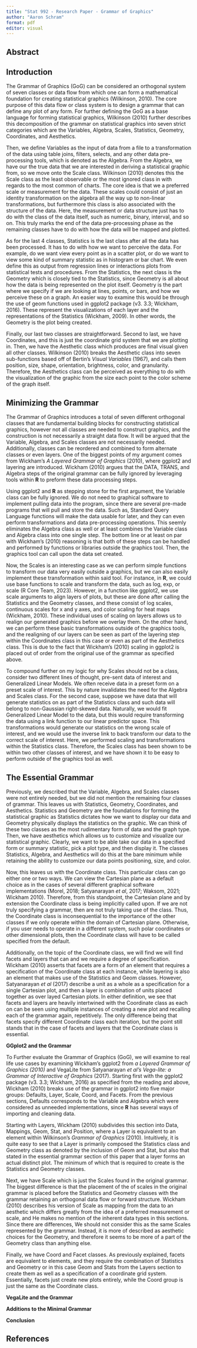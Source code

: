 ```yaml
---
title: "Stat 992 - Research Paper - Grammar of Graphics"
author: "Aaron Schram"
format: pdf
editor: visual
---
```


## Abstract

## Introduction

The Grammar of Graphics (GoG) can be considered an orthogonal system of seven classes or data flow from which one can form a mathematical foundation for creating statistical graphics (Wilkinson, 2010). The core purpose of this data flow or class system is to design a grammar that can define any plot of any form. For further defining the GoG as a base language for forming statistical graphics, Wilkinson (2010) further describes this decomposition of the grammar on statistical graphics into seven strict categories which are the Variables, Algebra, Scales, Statistics, Geometry, Coordinates, and Aesthetics.

Then, we define Variables as the input of data from a file to a transformation of the data using table joins, filters, selects, and any other data pre-processing tools, which is denoted as the Algebra. From the Algebra, we have our the true data that we are interested in deriving a statistical graphic from, so we move onto the Scale class. Wilkinson (2010) denotes this the Scale class as the least observable or the most ignored class in with regards to the most common of charts. The core idea is that we a preferred scale or measurement for the data. These scales could consist of just an identity transformation on the algebra all the way up to non-linear transformations, but furthermore this class is also associated with the structure of the data. Here, the measurement or data structure just has to do with the class of the data itself, such as numeric, binary, interval, and so on. This truly marks the end of the data pre-processing phase as the remaining classes have to do with how the data will be mapped and plotted.

As for the last 4 classes, Statistics is the last class after all the data has been processed. It has to do with how we want to perceive the data. For example, do we want view every point as in a scatter plot, or do we want to view some kind of summary statistic as in histogram or bar chart. We even define this as output from regression lines or interactions plots from statistical tests and procedures. From the Statistics, the next class is the Geometry which is closely tied to the Statistics, since Geometry is all about how the data is being represented on the plot itself. Geometry is the part where we specify if we are looking at lines, points, or bars, and how we perceive these on a graph. An easier way to examine this would be through the use of geom functions used in ggplot2 package (v3. 3.3; Wickham, 2016). These represent the visualizations of each layer and the representations of the Statistics (Wickham, 2009). In other words, the Geometry is the plot being created.

Finally, our last two classes are straightforward. Second to last, we have Coordinates, and this is just the coordinate grid system that we are plotting in. Then, we have the Aesthetic class which produces are final visual given all other classes. Wilkinson (2010) breaks the Aesthetic class into seven sub-functions based off of Bertin's *Visual Variables* (1967), and calls them position, size, shape, orientation, brightness, color, and granularity. Therefore, the Aesthetics class can be perceived as everything to do with the visualization of the graphic from the size each point to the color scheme of the graph itself.

## Minimizing the Grammar

The Grammar of Graphics introduces a total of seven different orthogonal classes that are fundamental building blocks for constructing statistical graphics, however not all classes are needed to construct graphics, and the construction is not necessarily a straight data flow. It will be argued that the Variable, Algebra, and Scales classes are not necessarily needed. Additionally, classes can be reordered and combined to form alternate classes or even layers. One of the biggest points of my argument comes from Wickham's *A Layered Grammar of Graphics* (2010), where ggplot2 and layering are introduced. Wickham (2010) argues that the DATA, TRANS, and Algebra steps of the original grammar can be fully ignored by leveraging tools within **R** to preform these data processing steps.

Using ggplot2 and **R** as stepping stone for the first argument, the Variable class can be fully ignored. We do not need to graphical software to implement pulling data into the program, since there are several pre-made programs that will pull and store the data. Such as, Standard Query Language functions will make the data usable for later, and they can even perform transformations and data pre-processing operations. This seemly eliminates the Algebra class as well or at least combines the Variable class and Algebra class into one single step. The bottom line or at least on par with Wickham's (2010) reasoning is that both of these steps can be handled and performed by functions or libraries outside the graphics tool. Then, the graphics tool can call upon the data set created.

Now, the Scales is an interesting case as we can perform simple functions to transform our data very easily outside a graphics, but we can also easily implement these transformation within said tool. For instance, in **R**, we could use base functions to scale and transform the data, such as log, exp, or scale (R Core Team, 2023). However, in a function like ggplot2, we use scale arguments to align layers of plots, but these are done after calling the Statistics and the Geometry classes, and these consist of log scales, continuous scales for x and y axes, and color scaling for heat maps (Wickham, 2010). These individual uses of scaling on layers allows us to realign our generated graphics before we overlay them. On the other hand, we can perform these basic transformations outside of the graphics tools, and the realigning of our layers can be seen as part of the layering step within the Coordinates class in this case or even as part of the Aesthetics class. This is due to the fact that Wickham's (2010) scaling in ggplot2 is placed out of order from the original use of the grammar as specified above.

To compound further on my logic for why Scales should not be a class, consider two different lines of thought, pre-sent data of interest and Generalized Linear Models. We often receive data in a preset form on a preset scale of interest. This by nature invalidates the need for the Algebra and Scales class. For the second case, suppose we have data that will generate statistics on as part of the Statistics class and such data will belong to non-Gaussian right-skewed data. Naturally, we would fit Generalized Linear Model to the data, but this would require transforming the data using a link function to our linear predictor space. This transformations would generate our statistics on the wrong scale of interest, and we would use the inverse link to back transform our data to the correct scale of interest. Here, we performed scaling and transformations within the Statistics class. Therefore, the Scales class has been shown to be within two other classes of interest, and we have shown it to be easy to perform outside of the graphics tool as well.

## The Essential Grammar

Previously, we described that the Variable, Algebra, and Scales classes were not entirely needed, but we did not mention the remaining four classes of grammar. This leaves us with Statistics, Geometry, Coordinates, and Aesthetics. Statistics and Geometry are the foundations for forming the statistical graphic as Statistics dictates how we want to display our data and Geometry physically displays the statistics on the graphic. We can think of these two classes as the most rudimentary form of data and the graph type. Then, we have aesthetics which allows us to customize and visualize our statistical graphic. Clearly, we want to be able take our data in a specified form or summary statistic, pick a plot type, and then display it. The classes Statistics, Algebra, and Aesthetics will do this at the bare minimum while retaining the ability to customize our data points positioning, size, and color.

Now, this leaves us with the Coordinate class. This particular class can go either one or two ways. We can view the Cartesian plane as a default choice as in the cases of several different graphical software implementations (Morel, 2018; Satyanarayan *et al*, 2017; Waksom, 2021; Wickham 2010). Therefore, from this standpoint, the Cartesian plane and by extension the Coordinate class is being implicitly called upon. If we are not truly specifying a grammar, then are not truly taking use of the class. Thus, the Coordinate class is inconsequential to the importance of the other classes if we only operate within the domain of Cartesian plane. Otherwise, if you user needs to operate in a different system, such polar coordinates or other dimensional plots, then the Coordinate class will have to be called specified from the default.

Additionally, on the topic of the Coordinate class, we will find we will find facets and layers that can and we require a degree of specification. Wickham (2010) asserts that facets are a form of an element that requires a specification of the Coordinate class at each instance, while layering is also an element that makes use of the Statistics and Geom classes. However, Satyanarayan *et al* (2017) describe a unit as a whole as a specification for a single Cartesian plot, and then a layer is combination of units placed together as over layed Cartesian plots. In either definition, we see that facets and layers are heavily intertwined with the Coordinate class as each on can be seen using multiple instances of creating a new plot and recalling each of the grammar again, repetitively. The only difference being that facets specify different Coordinate class each iteration, but the point still stands that in the case of facets and layers that the Coordinate class is essential.

**GGplot2 and the Grammar**

To Further evaluate the Grammar of Graphics (GoG), we will examine to real life use cases by examining Wickham's ggplot2 from *a Layered Grammar of Graphics (2010)* and VegaLite from Satyanarayan *et al's Vega-lite: a Grammar of Interactive of Graphics* (2017). Starting first with the ggplot2 package (v3. 3.3; Wickham, 2016) as specified from the reading and above, Wickham (2010) breaks use of the grammar in ggplot2 into five major groups: Defaults, Layer, Scale, Coord, and Facets. From the previous sections, Defaults corresponds to the Variable and Algebra which were considered as unneeded implementations, since **R** has several ways of importing and cleaning data.

Starting with Layers, Wickham (2010) subdivides this section into Data, Mappings, Geom, Stat, and Position, where a Layer is equivalent to an element within Wilkinson's *Grammar of Graphics* (2010). Intuitively, it is quite easy to see that a Layer is primarily composed the Statistics class and Geometry class as denoted by the inclusion of Geom and Stat, but also that stated in the essential grammar section of this paper that a layer forms an actual distinct plot. The minimum of which that is required to create is the Statistics and Geometry classes.

Next, we have Scale which is just the Scales found in the original grammar. The biggest difference is that the placement of the of scales in the original grammar is placed before the Statistics and Geometry classes with the grammar retaining an orthogonal data flow or forward structure. Wickham (2010) describes his version of Scale as mapping from the data to an aesthetic which differs greatly from the idea of a preferred measurement or scale, and He makes no mention of the inherent data types in this sections. Since there are differences, We should not consider this as the same Scales represented by the grammar. Instead, it is more of described as aesthetic choices for the Geometry, and therefore it seems to be more of a part of the Geometry class than anything else.

Finally, we have Coord and Facet classes. As previously explained, facets are equivalent to elements, and they require the combination of Statistics and Geometry or in this case Geom and Stats from the Layers section to create them as well as a specification of a coordinate grid system. Essentially, facets just create new plots entirely, while the Coord group is just the same as the Coordinate class.

**VegaLite and the Grammar**

**Additions to the Minimal Grammar**

**Conclusion**

## References
